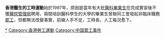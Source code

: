 {{Unreferenced |time=2010-05-19T16:04:34+00:00 }}
{{Expand|time=2018-12-08T21:18:29+00:00}}

'''香港醫生的工時運動'''始於1997年，原因是當年有大批[[醫科|醫科]][[畢業生|畢業生]]在完成實習後不獲[[醫院管理局|醫院管理局]]聘用，兩間培訓醫科學生的大學的畢業生曾聯同工會發起非臨床職務[[罷工|罷工]]，但都無法改變事實，前線人手不足，工時長，人工每況愈下。

{{Event-stub}}
[[Category:香港醫生|*]]
[[Category:香港勞工運動|Category:香港勞工運動]]
[[Category:中国罢工事件|Category:中国罢工事件]]